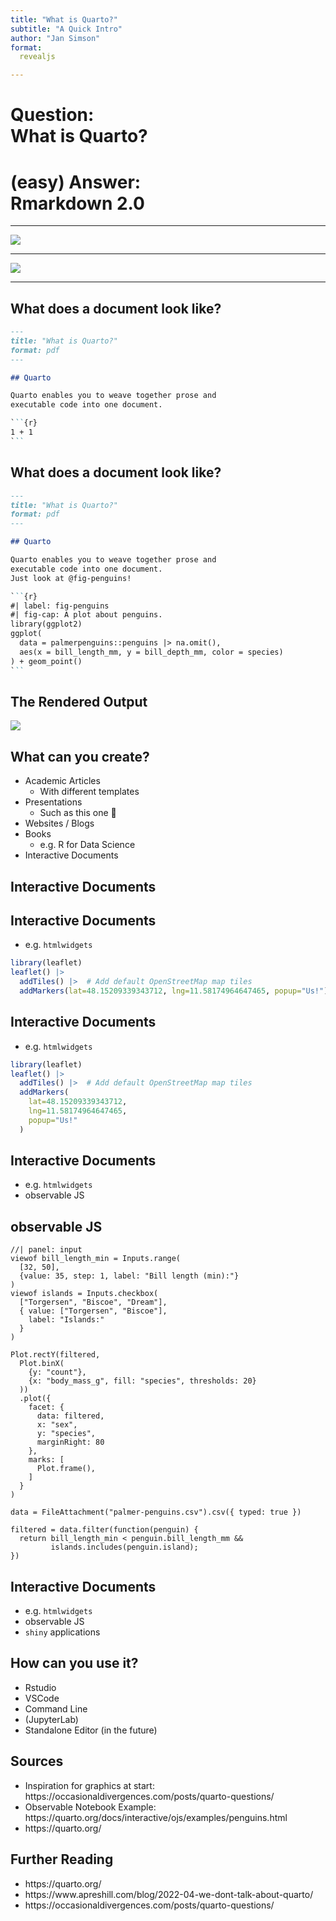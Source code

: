 ```yaml
---
title: "What is Quarto?"
subtitle: "A Quick Intro"
author: "Jan Simson"
format:
  revealjs

---
```


# **Question:** <br> What is Quarto?

# **(easy) Answer:** <br> Rmarkdown 2.0

------------------------------------------------------------------------

![](./figures/rmarkdown.png)

------------------------------------------------------------------------

![](./figures/quarto.png)

------------------------------------------------------------------------

## What does a document look like? {auto-animate="true"}
<!-- The triple-backticks have a zero-width-space in between the second and third backtick -->

```.markdown
---
title: "What is Quarto?"
format: pdf
---

## Quarto

Quarto enables you to weave together prose and
executable code into one document.

``​`{r}
1 + 1
``​`
```

## What does a document look like? {auto-animate="true"}

```.markdown
---
title: "What is Quarto?"
format: pdf
---

## Quarto

Quarto enables you to weave together prose and
executable code into one document.
Just look at @fig-penguins!

``​`{r}
#| label: fig-penguins
#| fig-cap: A plot about penguins.
library(ggplot2)
ggplot(
  data = palmerpenguins::penguins |> na.omit(),
  aes(x = bill_length_mm, y = bill_depth_mm, color = species)
) + geom_point()
``​`
```

## The Rendered Output

![](./figures/example-penguins.png)

## What can you create?

::: {.incremental}

- Academic Articles
  - With different templates
- Presentations
  - Such as this one 👀
- Websites / Blogs
- Books
  - e.g. R for Data Science
- Interactive Documents

:::

## Interactive Documents

## Interactive Documents

- e.g. `htmlwidgets`

```r
library(leaflet)
leaflet() |>
  addTiles() |>  # Add default OpenStreetMap map tiles
  addMarkers(lat=48.15209339343712, lng=11.58174964647465, popup="Us!")
```

## Interactive Documents

- e.g. `htmlwidgets`

```.r
library(leaflet)
leaflet() |>
  addTiles() |>  # Add default OpenStreetMap map tiles
  addMarkers(
    lat=48.15209339343712,
    lng=11.58174964647465,
    popup="Us!"
  )
```

## Interactive Documents

- e.g. `htmlwidgets`
- observable JS

## observable JS

```ojs
//| panel: input
viewof bill_length_min = Inputs.range(
  [32, 50],
  {value: 35, step: 1, label: "Bill length (min):"}
)
viewof islands = Inputs.checkbox(
  ["Torgersen", "Biscoe", "Dream"],
  { value: ["Torgersen", "Biscoe"],
    label: "Islands:"
  }
)
```

```ojs
Plot.rectY(filtered,
  Plot.binX(
    {y: "count"},
    {x: "body_mass_g", fill: "species", thresholds: 20}
  ))
  .plot({
    facet: {
      data: filtered,
      x: "sex",
      y: "species",
      marginRight: 80
    },
    marks: [
      Plot.frame(),
    ]
  }
)
```

```ojs
data = FileAttachment("palmer-penguins.csv").csv({ typed: true })
```

```ojs
filtered = data.filter(function(penguin) {
  return bill_length_min < penguin.bill_length_mm &&
         islands.includes(penguin.island);
})
```


## Interactive Documents

- e.g. `htmlwidgets`
- observable JS
- `shiny` applications

## How can you use it?

::: {.incremental}

- Rstudio
- VSCode
- Command Line
- (JupyterLab)
- Standalone Editor (in the future)

:::

## Sources

- Inspiration for graphics at start: https://occasionaldivergences.com/posts/quarto-questions/
- Observable Notebook Example: https://quarto.org/docs/interactive/ojs/examples/penguins.html
- https://quarto.org/

## Further Reading

- https://quarto.org/
- https://www.apreshill.com/blog/2022-04-we-dont-talk-about-quarto/
- https://occasionaldivergences.com/posts/quarto-questions/

